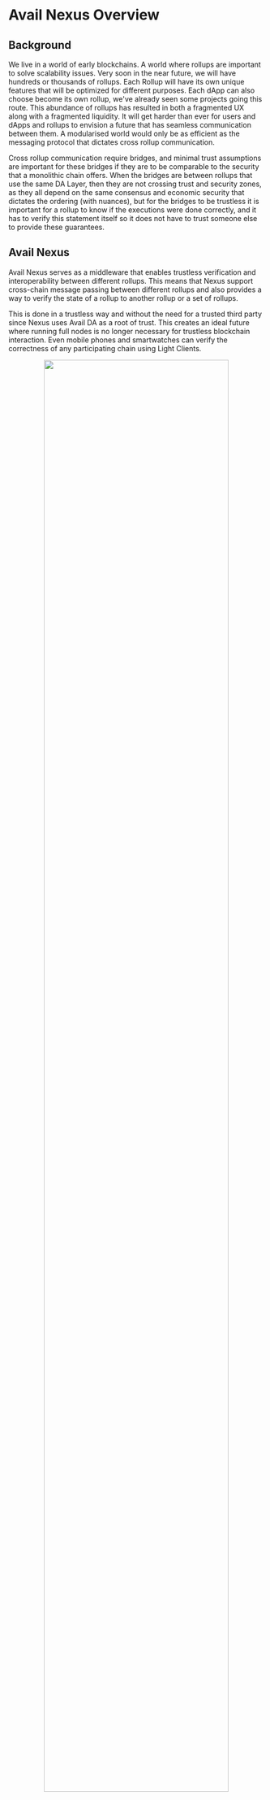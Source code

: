 # Avail Nexus Overview

## Background 

We live in a world of early blockchains. A world where rollups are important to solve scalability issues. Very soon in the near future, we will have hundreds or thousands of rollups. Each Rollup will have its own unique features that will be optimized for different purposes. Each dApp can also choose become its own rollup, we've already seen some projects going this route. This abundance of rollups has resulted in both a fragmented UX along with a fragmented liquidity. It will get harder than ever for users and dApps and rollups to envision a future that has seamless communication between them. A modularised world would only be as efficient as the messaging protocol that dictates cross rollup communication.

Cross rollup communication require bridges, and minimal trust assumptions are important for these bridges if they are to be comparable to the security that a monolithic chain offers. When the bridges are between rollups that use the same DA Layer, then they are not crossing trust and security zones, as they all depend on the same consensus and economic security that dictates the ordering (with nuances), but for the bridges to be trustless it is important for a rollup to know if the executions were done correctly, and it has to verify this statement itself so it does not have to trust someone else to provide these guarantees.

## Avail Nexus

Avail Nexus serves as a middleware that enables trustless verification and interoperability between different rollups. This means that Nexus support cross-chain message passing between different rollups and also provides a way to verify the state of a rollup to another rollup or a set of rollups. 

This is done in a trustless way and without the need for a trusted third party since Nexus uses Avail DA as a root of trust. This creates an ideal future where running full nodes is no longer necessary for trustless blockchain interaction. Even mobile phones and smartwatches can verify the correctness of any participating chain using Light Clients. 
<br/>
<div align="center">
<img src="/img/avail-nexus/Avail-nexus-4.png" width="85%" style={{ borderRadius: "1%" }} />
</div>

The verification is a very simple process. Nexus simply verifies the state of rollups utilizing Nexus by verifying proof submitted to itself. Once verified, other chains can verify state if every chain without writing any custom logic for each other.

Working together, Avail Nexus and Avail DA form a hub that aims to achieve comprehensive verification across all these elements, regardless of which walled garden you operate in. This enables light client implementations for user-side verification, allowing users to download only relevant information. It also facilitates trustless cross-chain communication by performing all necessary verifications before initiating chain interactions.


A very simple diagram to explain the flow of Nexus is as follows:

<br/>
<br/>
<div align="center">
<img src="/img/nexus/nexus_1.png" align="center" /> 
</div>
<br/>

### Avail Nexus Features 

- **Scalable multichain verification**: Avail Nexus should not only provide multichain verification, but be horizontally scalable to eliminate the throughput constraints of monolithic architectures.
- **Crosschain state awareness**: Blockchain A should be able to quickly and efficiently verify the state of blockchain B.
- **Async messaging between blockchains**: Avail Nexus must be able to reliably support asynchronous crosschain message passing between blockchains.
- **Crosschain sequence verification**: Blockchain A should be able to reliably verify the canonical order of blockchain B.
- **Map security assumptions**: It should be possible to understand the different security assumptions across different chains.
- **Remove manual bridging**: Remove the need for users to manually bridge their assets.
- **Enable end-user verification**: Maintain independent verification at the user level for trustless interaction.


### How does Avail Nexus work?

A key part of any blockchain is minimal trust, which is achieved by any entity or individual being able to verify the state of the blockchain. This is done by verifying the state of the blockchain using the block headers. There are also three criteria that are needed to establish trustless verification:

1. **Execution Correctness**: If all the state transtions are correctly executed or not. Avail's STF ensures that you just have to verify a single proof (an aggregated proof from Nexus), to verify the correctness of all participating proofs. Light Clients can simply choose to verify the latest proof.
2. **Correct Transaction Ordering**: If the transactions are ordered correctly or not. In this, Avail LCs can check for correct ordering of transactions by verifying the latest proof.
3. **Data Availability**: If the data required to arrive at the latest state is available or not. This is done by Avail LCs doing a Data Availability Sampling (DAS).


### Avail Nexus Architecture

The Avail Nexus architecture is designed to be modular and scalable. The architecture is divided into three main components:

1. **Nexus Core**: The core component of Avail Nexus that is responsible for verifying proofs and maintaining the state of the rollups. It is also responsible for crosschain message passing and crosschain sequence verification.
2. **Nexus Adapter**: The adapter component that is responsible for interfacing with the rollups architectures such as ZK Rollups, Optimistic Rollups, etc. Nexus Adapter is the reason why the Nexus Core and Messaging Layer are compatible with any and all rollups.
3. **Nexus Messaging Layer**: Messaging Layer is responsible for asynchronous message passing between different rollups. It has two options: a fast intent based model and a slow state root model. The intent model is available to fullfill the transaction needs through a proof system. The State Root model will provide the highest crytographic security and will be fullfilled once the state roots get finalized. This is slower because ZK proof generation takes time but in general is safer and more secure.

[More on the Avail Nexus architecture here](/docs/build-with-avail/avail-nexus/avail-nexus-architecture).

<br/>
<br/>
<div align="center">
<img src="/img/nexus/nexus_2.png" align="center" /> 
</div>

### ZK & OP Nexus

Nexus will host mutliple paths for achieving the end goal of verifiable settlement and interoperability:

1. **ZK Nexus**: This is the Nexus's cryptographic solution where instead of relying on every chain's proof and verifying them, we rely on a single proof that is generated by the Nexus. This promotes fast and verifiable communication and message passing between chains even if new chains are integrated later in the ecosystem. Any user or chain could later verify state changes in the Nexus Core to settle any and all crosschain transactions. This will be infrastructure that will be critical for the long tail of rollups and appchains who do not have or need high trust liquidity and can focus on their application. 


<br/>
<br/>
<div align="center">
<img src="/img/nexus/nexus_3.png" align="center" /> 
</div>
<br/>
<br/>


2. **OP Nexus** _**(Reimann)**_: Optimistic Nexus is an intent-based economic gadget to handle the needs of primarily optimistic rollups, but can also be extended to other rollup constructs. 

The idea of OP Nexus is simple: Crosschain transaction are accepted optimistically, and optimistic chains would submit proofs to Nexus to verify actions such as submitting funds to escrow and filling orders. There are no proof generation in optimistic chains, and that is why Avail is attempting a multi-faceted approach to interoperability. 

<br/>
<br/>
<div align="center">
<img src="/img/nexus/nexus_4.png" align="center" /> 
</div>
<br/>
